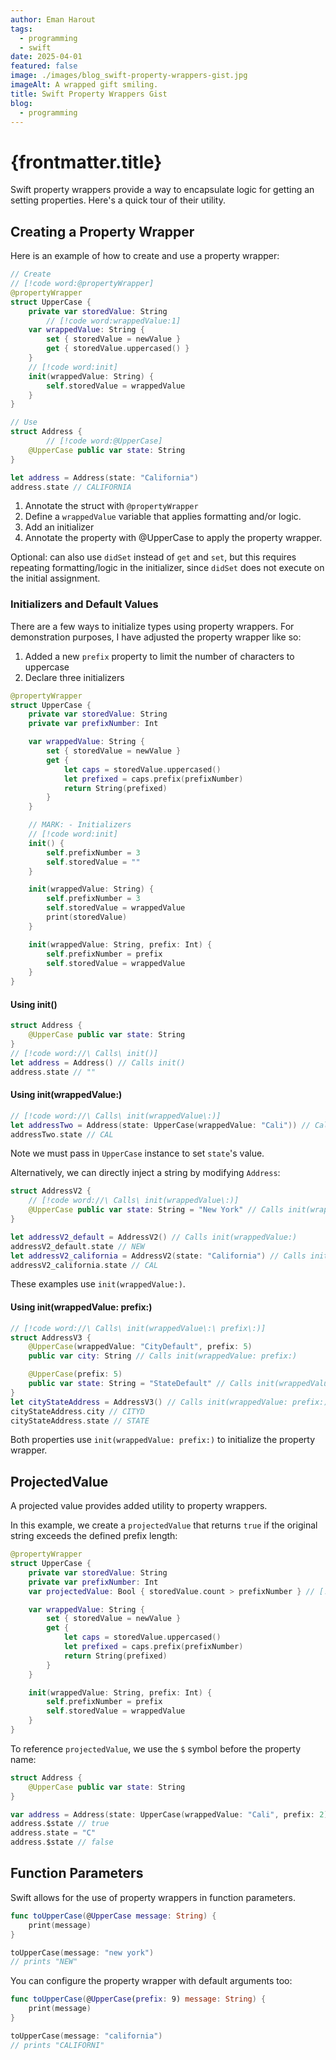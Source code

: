 ```yaml
---
author: Eman Harout
tags:
  - programming
  - swift
date: 2025-04-01
featured: false
image: ./images/blog_swift-property-wrappers-gist.jpg
imageAlt: A wrapped gift smiling.
title: Swift Property Wrappers Gist
blog:
  - programming
---
```


<h1>{frontmatter.title}</h1> 

Swift property wrappers provide a way to encapsulate logic for getting an setting properties. Here's a quick tour of their utility.

## Creating a Property Wrapper

Here is an example of how to create and use a property wrapper:

```swift
// Create
// [!code word:@propertyWrapper]
@propertyWrapper
struct UpperCase {
    private var storedValue: String
		// [!code word:wrappedValue:1]
    var wrappedValue: String {
        set { storedValue = newValue }
        get { storedValue.uppercased() }
    }
    // [!code word:init]
    init(wrappedValue: String) {
        self.storedValue = wrappedValue
    }
}

// Use
struct Address {
		// [!code word:@UpperCase]
    @UpperCase public var state: String
}

let address = Address(state: "California")
address.state // CALIFORNIA
```
1. Annotate the struct with `@propertyWrapper`
2. Define a `wrappedValue` variable that applies formatting and/or logic.
3. Add an initializer
4. Annotate the property with @UpperCase to apply the property wrapper.

Optional: can also use `didSet` instead of `get` and `set`, but this requires repeating formatting/logic in the initializer, since `didSet` does not execute on the initial assignment.

### Initializers and Default Values

There are a few ways to initialize types using property wrappers. For demonstration purposes, I have adjusted the property wrapper like so:

1. Added a new `prefix` property to limit the number of characters to uppercase
2. Declare three initializers

```swift
@propertyWrapper
struct UpperCase {
    private var storedValue: String
    private var prefixNumber: Int

    var wrappedValue: String {
        set { storedValue = newValue }
        get {
            let caps = storedValue.uppercased()
            let prefixed = caps.prefix(prefixNumber)
            return String(prefixed)
        }
    }

    // MARK: - Initializers
    // [!code word:init]
    init() {
        self.prefixNumber = 3
        self.storedValue = ""
    }

    init(wrappedValue: String) {
        self.prefixNumber = 3
        self.storedValue = wrappedValue
        print(storedValue)
    }

    init(wrappedValue: String, prefix: Int) {
        self.prefixNumber = prefix
        self.storedValue = wrappedValue
    }
}
```

#### Using init()

```swift
struct Address {
    @UpperCase public var state: String
}
// [!code word://\ Calls\ init()]
let address = Address() // Calls init()
address.state // ""
```

#### Using init(wrappedValue:)

```swift
// [!code word://\ Calls\ init(wrappedValue\:)]
let addressTwo = Address(state: UpperCase(wrappedValue: "Cali")) // Calls init(wrappedValue:)
addressTwo.state // CAL
```
Note we must pass in `UpperCase` instance to set `state`'s value.

Alternatively, we can directly inject a string by modifying `Address`:
```swift
struct AddressV2 {
    // [!code word://\ Calls\ init(wrappedValue\:)]
    @UpperCase public var state: String = "New York" // Calls init(wrappedValue:)
}

let addressV2_default = AddressV2() // Calls init(wrappedValue:)
addressV2_default.state // NEW
let addressV2_california = AddressV2(state: "California") // Calls init(wrappedValue:)
addressV2_california.state // CAL
```
These examples use `init(wrappedValue:)`.

#### Using init(wrappedValue: prefix:)

```swift
// [!code word://\ Calls\ init(wrappedValue\:\ prefix\:)]
struct AddressV3 {
    @UpperCase(wrappedValue: "CityDefault", prefix: 5)
    public var city: String // Calls init(wrappedValue: prefix:)

    @UpperCase(prefix: 5)
    public var state: String = "StateDefault" // Calls init(wrappedValue: prefix:)
}
let cityStateAddress = AddressV3() // Calls init(wrappedValue: prefix:)
cityStateAddress.city // CITYD
cityStateAddress.state // STATE

```
Both properties use `init(wrappedValue: prefix:)` to initialize the property wrapper.

## ProjectedValue

A projected value provides added utility to property wrappers.

In this example, we create a `projectedValue` that returns `true` if the original string exceeds the defined prefix length:
```swift
@propertyWrapper
struct UpperCase {
    private var storedValue: String
    private var prefixNumber: Int
    var projectedValue: Bool { storedValue.count > prefixNumber } // [!code highlight]

    var wrappedValue: String {
        set { storedValue = newValue }
        get {
            let caps = storedValue.uppercased()
            let prefixed = caps.prefix(prefixNumber)
            return String(prefixed)
        }
    }

    init(wrappedValue: String, prefix: Int) {
        self.prefixNumber = prefix
        self.storedValue = wrappedValue
    }
}
```

To reference `projectedValue`, we use the `$` symbol before the property name:
```swift /$state/
struct Address {
    @UpperCase public var state: String
}

var address = Address(state: UpperCase(wrappedValue: "Cali", prefix: 2))
address.$state // true
address.state = "C"
address.$state // false
```

## Function Parameters

Swift allows for the use of property wrappers in function parameters.

```swift /@UpperCase/
func toUpperCase(@UpperCase message: String) {
    print(message)
}

toUpperCase(message: "new york")
// prints "NEW"
```

You can configure the property wrapper with default arguments too:
```swift /@UpperCase(prefix: 9)/
func toUpperCase(@UpperCase(prefix: 9) message: String) {
    print(message)
}

toUpperCase(message: "california")
// prints "CALIFORNI"
```